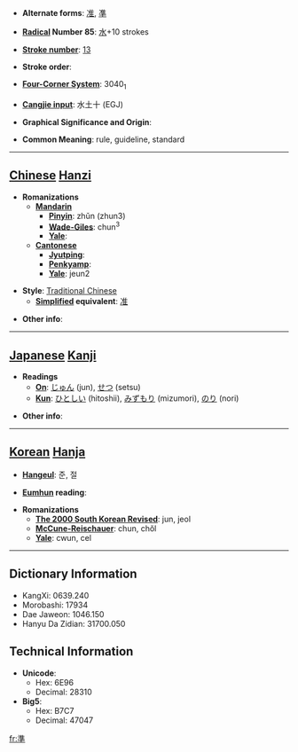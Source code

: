 * '''Alternate forms''': [[准]], [[凖]]

* '''[[Wiktionary:Chinese radical index| Radical]] Number 85''': [[Wiktionary:Chinese radical index 水|水]]+10 strokes

* '''[[Wiktionary:Chinese total strokes index|Stroke number]]''': [[Wiktionary:Chinese total strokes index 13|13]]

* '''Stroke order''': 

* '''[[Wiktionary:Chinese four corner index|Four-Corner System]]''': 3040<sub>1</sub>

* '''[[Wiktionary:Chinese Cangjie index|Cangjie input]]''': 水土十 (EGJ)

* '''Graphical Significance and Origin''': 

* '''Common Meaning''': rule, guideline, standard

----

== [[Chinese]] [[Hanzi]] ==

* '''Romanizations'''
** '''[[Mandarin]]'''
*** '''[[Pinyin]]''': zhǔn (zhun3)
*** '''[[Wade-Giles]]''': chun<sup>3</sup>
*** '''[[Yale]]''': 
** '''[[Cantonese]]'''
*** '''[[Jyutping]]''':
*** '''[[Penkyamp]]''': 
*** '''[[Yale]]''': jeun2

* '''Style''': [[Traditional Chinese]] 
** '''[[Simplified Chinese|Simplified]] equivalent''': [[准]]

* '''Other info''': 

----

== [[Japanese]] [[Kanji]] ==

* '''Readings'''
** '''[[On]]''': [[じゅん]] (jun), [[せつ]] (setsu)
** '''[[Kun]]''': [[ひとしい]] (hitoshii), [[みずもり]] (mizumori), [[のり]] (nori)

* '''Other info''':  

----

== [[Korean]] [[Hanja]] ==

* '''[[Hangeul]]''': 준, 절

* '''[[Eumhun]] reading''': 

* '''Romanizations'''
** '''[[The 2000 South Korean Revised Romanization|The 2000 South Korean Revised]]''': jun, jeol
** '''[[McCune-Reischauer]]''': chun, chŏl
** '''[[Yale]]''': cwun, cel

----

== Dictionary Information ==

* KangXi: 0639.240
* Morobashi: 17934
* Dae Jaweon: 1046.150
* Hanyu Da Zidian: 31700.050

== Technical Information ==

* '''Unicode''':
** Hex: 6E96
** Decimal: 28310
* '''Big5''':
** Hex: B7C7
** Decimal: 47047

[[fr:準]]